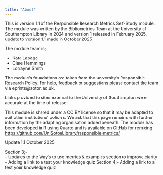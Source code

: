 ---
title: "About"
---

This is version 1.1 of the Responsible Research Metrics Self-Study module. The module was written by the Bibliometrics Team at the University of Southampton Library in 2024 and version 1 released in February 2025, update to version 1.1 made in October 2025

The module team is;

-   Kate Lapage
-   Clare Hemmings
-   Lorrayne Smith

The module's foundations are taken from the university's Responsible Research Policy. For help, feedback or suggestions please contact the team via eprints\@soton.ac.uk.

Links provided to sites external to the University of Southampton were accurate at the time of release.

This module is shared under a CC BY license so that it may be adapted to suit other institutions' policies. We ask that this page remains with further information by the adapting organisation added beneath. The module has been developed in R using Quarto and is available on GitHub for remixing <https://github.com/UniSotonLibrary/responsible-metrics/>

Update 1.1 October 2025

Section 3;- 	
-   Updates to the Way’s to use metrics & examples section to improve clarity 
-   Adding a link to a test your knowledge quiz
Section 4;-	Adding a link to a test your knowledge quiz





